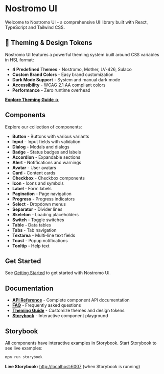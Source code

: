 # Nostromo UI

Welcome to Nostromo UI - a comprehensive UI library built with React, TypeScript and Tailwind CSS.

## 🎨 Theming & Design Tokens

Nostromo UI features a powerful theming system built around CSS variables in HSL format:

- **4 Predefined Themes** - Nostromo, Mother, LV-426, Sulaco
- **Custom Brand Colors** - Easy brand customization
- **Dark Mode Support** - System and manual dark mode
- **Accessibility** - WCAG 2.1 AA compliant colors
- **Performance** - Zero runtime overhead

[**Explore Theming Guide →**](/theming)

## Components

Explore our collection of components:

- **Button** - Buttons with various variants
- **Input** - Input fields with validation
- **Dialog** - Modals and dialogs
- **Badge** - Status badges and labels
- **Accordion** - Expandable sections
- **Alert** - Notifications and warnings
- **Avatar** - User avatars
- **Card** - Content cards
- **Checkbox** - Checkbox components
- **Icon** - Icons and symbols
- **Label** - Form labels
- **Pagination** - Page navigation
- **Progress** - Progress indicators
- **Select** - Dropdown menus
- **Separator** - Divider lines
- **Skeleton** - Loading placeholders
- **Switch** - Toggle switches
- **Table** - Data tables
- **Tabs** - Tab navigation
- **Textarea** - Multi-line text fields
- **Toast** - Popup notifications
- **Tooltip** - Help text

## Get Started

See [Getting Started](/getting-started) to get started with Nostromo UI.

## Documentation

- **[API Reference](/api)** - Complete component API documentation
- **[FAQ](/faq)** - Frequently asked questions
- **[Theming Guide](/theming)** - Customize themes and design tokens
- **[Storybook](/storybook)** - Interactive component playground

## Storybook

All components have interactive examples in Storybook. Start Storybook to see live examples:

```bash
npm run storybook
```

**Live Storybook:** [http://localhost:6007](http://localhost:6007) (when Storybook is running)
